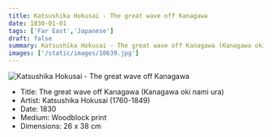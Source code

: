 ```yaml
---
title: Katsushika Hokusai - The great wave off Kanagawa
date: 1830-01-01
tags: ['Far East','Japanese']
draft: false
summary: Katsushika Hokusai - The great wave off Kanagawa (Kanagawa oki nami ura)
images: ['/static/images/10639.jpg']
---
```


![Katsushika Hokusai - The great wave off Kanagawa](/static/images/10639.jpg)

* Title: The great wave off Kanagawa (Kanagawa oki nami ura)
* Artist: Katsushika Hokusai (1760-1849)
* Date: 1830
* Medium: Woodblock print 
* Dimensions: 26 x 38 cm


